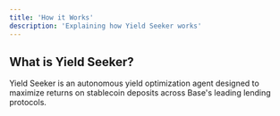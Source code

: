 ```yaml
---
title: 'How it Works'
description: 'Explaining how Yield Seeker works'
---
```


## What is Yield Seeker? 

Yield Seeker is an autonomous yield optimization agent designed to maximize returns on stablecoin deposits across Base's leading lending protocols.